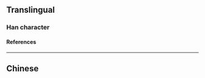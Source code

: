 {{character info}}
==Translingual==

===Han character===
{{Han char|rn=85|rad=水|as=05|sn=8|four=38100|canj=EVIO|ids=⿰氵以}}

====References====
{{Han ref|kx=0617.100|dkj=17310|hdz=31576.020|uh=6CE4}}

----

==Chinese==
{{zh-see|汜|v}}